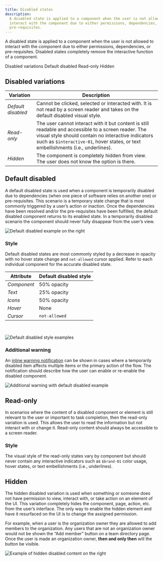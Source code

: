 ```yaml
---
title: Disabled states
description:
  A disabled state is applied to a component when the user is not allowed to
  interact with the component due to either permissions, dependencies, or
  pre-requisites.
---
```


<PageDescription>

A disabled state is applied to a component when the user is not allowed to
interact with the component due to either permissions, dependencies, or
pre-requisites. Disabled states completely remove the interactive function of a
component.

</PageDescription>

<AnchorLinks>

<AnchorLink>Disabled variations</AnchorLink>
<AnchorLink>Default disabled</AnchorLink>
<AnchorLink>Read-only</AnchorLink>
<AnchorLink>Hidden</AnchorLink>

</AnchorLinks>

## Disabled variations

| Variation          | Description                                                                                                                                                                                                                                     |
| ------------------ | ----------------------------------------------------------------------------------------------------------------------------------------------------------------------------------------------------------------------------------------------- |
| _Default disabled_ | Cannot be clicked, selected or interacted with. It is not read by a screen reader and takes on the default disabled visual style.                                                                                                               |
| _Read-only_        | The user cannot interact with it but content is still readable and accessible to a screen reader. The visual style should contain no interactive indicators such as `$interactive-01`, hover states, or text embellishments (i.e., underlines). |
| _Hidden_           | The component is completely hidden from view. The user does not know the option is there.                                                                                                                                                       |

## Default disabled

A default disabled state is used when a component is temporarily disabled due to
dependencies (when one piece of software relies on another one) or
pre-requisites. This scenario is a temporary state change that is most commonly
triggered by a user’s action or inaction. Once the dependencies have been
resolved and/or the pre-requisites have been fulfilled, the default disabled
component returns to its enabled state. In a temporarily disabled scenario the
component should never fully disappear from the user’s view.

<Row>
<Column colLg={8}>

![Default disabled example on the right](images/disabled-1.png)

</Column>
</Row>

### Style

Default disabled states are most commonly styled by a decrease in opacity with
no hover state change and `not-allowed` cursor applied. Refer to each individual
component for the accurate disabled state.

| Attribute   | Default disabled style |
| ----------- | ---------------------- |
| _Component_ | 50% opacity            |
| _Text_      | 25% opacity            |
| _Icons_     | 50% opacity            |
| _Hover_     | None                   |
| _Cursor_    | `not-allowed`          |

<br />

<Row>
<Column colLg={8}>

![Default disabled style examples](images/disabled-2.png)

</Column>
</Row>

### Additional warning

An [inline warning notification](/components/notification/code) can be shown in
cases where a temporarily disabled item affects multiple items or the primary
action of the flow. The notification should describe how the user can enable or
re-enable the disabled component.

<Row>
<Column colLg={8}>

![Additional warning with default disabled example](images/disabled-3.png)

</Column>
</Row>

## Read-only

In scenarios where the content of a disabled component or element is still
relevant to the user or important to task completion, then the read-only
variation is used. This allows the user to read the information but not interact
with or change it. Read-only content should always be accessible to a screen
reader.

### Style

The visual style of the read-only states vary by component but should never
contain any interactive indicators such as `$brand-01` color usage, hover
states, or text embellishments (i.e., underlines).

## Hidden

The hidden disabled variation is used when something or someone does not have
permission to view, interact with, or take action on an element of the UI. This
variation completely hides the component, page, action, etc. from the user’s
interface. The only way to enable the hidden element and have it resurfaced on
the UI is to change the assigned permission.

For example, when a user is the organization owner they are allowed to add
members to the organization. Any users that are not an organization owner would
not be shown the “Add member” button on a team directory page. Once the user is
made an organization owner, **then and only then** will the button be visible.

<Row>
<Column colLg={8}>

![Example of hidden disabled content on the right](images/disabled-4.png)

</Column>
</Row>
